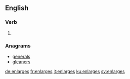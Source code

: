 ==English==

===Verb===
{{head|en}}

# {{en-third-person singular of|enlarge}}

===Anagrams===
* [[generals#English|generals]]
* [[gleaners#English|gleaners]]

[[de:enlarges]]
[[fr:enlarges]]
[[it:enlarges]]
[[ku:enlarges]]
[[sv:enlarges]]